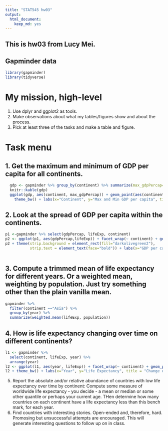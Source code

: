 ```yaml
---
title: "STAT545 hw03"
output: 
  html_document: 
    keep_md: yes
---
```


## This is hw03 from Lucy Mei.

## Gapminder data
```r
library(gapminder)
library(tidyverse)
```

# My mission, high-level
1. Use dplyr and ggplot2 as tools.
2. Make observations about what my tables/figures show and about the process. 
3. Pick at least three of the tasks and make a table and figure.

# Task menu
## 1. Get the maximum and minimum of GDP per capita for all continents.
```r
  gdp <- gapminder %>% group_by(continent) %>% summarize(max_gdpPercap=max(gdpPercap), min_gdpPercap=min(gdpPercap))
  knitr::kable(gdp)
  ggplot(gdp, aes(continent, max_gdpPercap)) + geom_point(aes(continent, max_gdpPercap,color=continent)) + geom_point(aes(continent, min_gdpPercap, color=continent)) + 
    theme_bw() + labs(x="Continent", y="Max and Min GDP per capita", title="The Maximum and Minimum GDP per capita of all Continents")
```


## 2. Look at the spread of GDP per capita within the continents.

```r
p1 <-gapminder %>% select(gdpPercap, lifeExp, continent)
p2 <- ggplot(p1, aes(gdpPercap,lifeExp)) + facet_wrap(~ continent) + geom_point(aes(gdpPercap, lifeExp), color="skyblue3", alpha=0.25) + scale_x_log10()
p2 + theme(strip.background = element_rect(fill="darkolivegreen2"),
           strip.text = element_text(face="bold")) + labs(x="GDP per capita", y="Life Expectancy", title ="The relationship between Life Expectancy and GDP per capita of each continent")
           
```



## 3. Compute a trimmed mean of life expectancy for different years. Or a weighted mean, weighting by population. Just try something other than the plain vanilla mean.
```r
gapminder %>%
  filter(continent =="Asia") %>%
  group_by(year) %>%
  summarize(weighted.mean(lifeExp, population))
```



## 4. How is life expectancy changing over time on different continents?
```r
l1 <- gapminder %>%
  select(continent, lifeExp, year) %>%
  arrange(year)
l2 <- ggplot(l1, aes(year, lifeExp)) + facet_wrap(~ continent) + geom_point(aes(year, lifeExp), color = "skyblue", alpha=0.25) + geom_smooth(span=0.5, se=FALSE)
l2 + theme_bw() + labs(x="Year", y="Life Expectancy", title = "Change of Life Expectancy over time")
```


5. Report the absolute and/or relative abundance of countries with low life expectancy over time by continent: Compute some measure of worldwide life expectancy - you decide - a mean or median or some other quantile or perhaps your current age. THen determine how many countries on each continent have a life expectancy less than this bench mark, for each year.
6. Find countries with interesting stories. Open-ended and, therefore, hard. Promosing but unsuccessful attempts are encouraged. This will generate interesting questions to follow up on in class.
